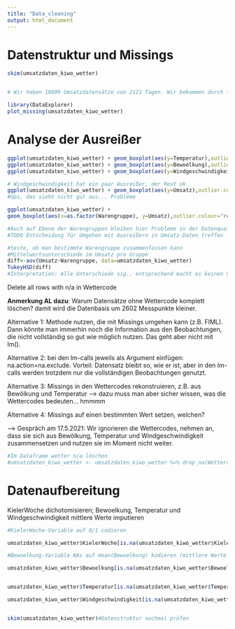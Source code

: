 ```yaml
---
title: "Data_cleaning"
output: html_document
---
```

# Datenstruktur und Missings

```r

skim(umsatzdaten_kiwo_wetter)


# Wir haben 10899 Umsatzdatensätze von 2121 Tagen. Wir bekommen durch fehlende Wetterdaten (besonders: 669 fehlende Wettercodes) insgesamt 2602 Datensätze ohne Wettercode--> Wenn wir also alle Datensätze fallen lassen, die hier fehlende Daten haben, reduzieren wir die Datenbasis erheblich

library(DataExplorer)
plot_missing(umsatzdaten_kiwo_wetter)

```

# Analyse der Ausreißer

```r
ggplot(umsatzdaten_kiwo_wetter) + geom_boxplot(aes(y=Temperatur),outlier.colour="red")+ coord_cartesian(ylim = c(min(umsatzdaten_kiwo_wetter$Temperatur), max(umsatzdaten_kiwo_wetter$Temperatur)))
ggplot(umsatzdaten_kiwo_wetter) + geom_boxplot(aes(y=Bewoelkung),outlier.colour="red")+ coord_cartesian(ylim = c(min(umsatzdaten_kiwo_wetter$Bewoelkung), max(umsatzdaten_kiwo_wetter$Bewoelkung)))
ggplot(umsatzdaten_kiwo_wetter) + geom_boxplot(aes(y=Windgeschwindigkeit),outlier.colour="red")+ coord_cartesian(ylim = c(min(umsatzdaten_kiwo_wetter$Windgeschwindigkeit), max(umsatzdaten_kiwo_wetter$Windgeschwindigkeit)))

# Windgeschwindigkeit hat ein paar Ausreißer, der Rest ok
ggplot(umsatzdaten_kiwo_wetter) + geom_boxplot(aes(y=Umsatz),outlier.colour="red")+ coord_cartesian(ylim = c(min(umsatzdaten_kiwo_wetter$Umsatz), max(umsatzdaten_kiwo_wetter$Umsatz)))
#Ups, das sieht nicht gut aus... Probleme

ggplot(umsatzdaten_kiwo_wetter) + 
geom_boxplot(aes(x=as.factor(Warengruppe), y=Umsatz),outlier.colour="red")+ coord_cartesian(ylim = c(min(umsatzdaten_kiwo_wetter$Umsatz), max(umsatzdaten_kiwo_wetter$Umsatz)))

#Auch auf Ebene der Warengruppen bleiben hier Probleme in der Datenqualität beim Umsatz 
#TODO Entscheidung für Umgehen mit Ausreißern in Umsatz-Daten treffen

#teste, ob man bestimmte Warengruppe zusammenfassen kann
#Mittelwertsunterschiede im Umsatz pro Gruppe
diff<-aov(Umsatz~Warengruppe, data=umsatzdaten_kiwo_wetter)
TukeyHSD(diff)
#Interpretation: Alle Unterschiede sig., entsprechend macht es keinen Sinn, Warengruppen zusammenzufassen.
```






Delete all rows with n/a in Wettercode

**Anmerkung AL dazu**: Warum Datensätze ohne Wettercode komplett löschen? damit wird die Datenbasis um 2602 Messpunkte kleiner.

Alternative 1: Methode nutzen, die mit Missings umgehen kann (z.B. FIML). Dann könnte man immerhin noch die Information aus den Beobachtungen, die nicht vollständig so gut wie möglich nutzen. Das geht aber nicht mit lm().

Alternative 2: bei den lm-calls jeweils als Argument einfügen: na.action=na.exclude. Vorteil: Datensatz bleibt so, wie er ist, aber in den lm-calls werden trotzdem nur die vollständigen Beobachtungen genutzt.

Alternative 3: Missings in den Wettercodes rekonstruieren, z.B. aus Bewölkung und Temperatur --> dazu muss man aber sicher wissen, was die Wettercodes bedeuten... hmmmm

Alternative 4: Missings auf einen bestimmten Wert setzen, welchen?

--> Gespräch am 17.5.2021: Wir ignorieren die Wettercodes, nehmen an, dass sie sich aus Bewölkung, Temperatur und Windgeschwindigkeit zusammensetzen und nutzen sie im Moment nicht weiter.


```r
#Im Dataframe wetter n/a löschen
#umsatzdaten_kiwo_wetter <- umsatzdaten_kiwo_wetter %>% drop_na(Wettercode) #AL: wegen Anmerkung oben auskommentiert

```



# Datenaufbereitung
KielerWoche dichotomisieren; Bewoelkung, Temperatur und Windgeschwindigkeit mittlere Werte imputieren

```r
#KielerWoche-Variable auf 0/1 codieren

umsatzdaten_kiwo_wetter$KielerWoche[is.na(umsatzdaten_kiwo_wetter$KielerWoche)] <- 0

#Bewoelkung-Variable NAs auf mean(Bewoelkung) kodieren (mittlere Werte im Datensatz), denn: es sind nur 10 Datensätze, die das betrifft und in diesen Fällen gibt es keinen klaren Temperaturtrend

umsatzdaten_kiwo_wetter$Bewoelkung[is.na(umsatzdaten_kiwo_wetter$Bewoelkung)] <- mean(umsatzdaten_kiwo_wetter$Bewoelkung, na.rm=TRUE)


umsatzdaten_kiwo_wetter$Temperatur[is.na(umsatzdaten_kiwo_wetter$Temperatur)] <- mean(umsatzdaten_kiwo_wetter$Temperatur, na.rm=TRUE)

umsatzdaten_kiwo_wetter$Windgeschwindigkeit[is.na(umsatzdaten_kiwo_wetter$Windgeschwindigkeit)] <- mean(umsatzdaten_kiwo_wetter$Windgeschwindigkeit, na.rm=TRUE)


skim(umsatzdaten_kiwo_wetter)#Datenstruktur nochmal prüfen


```


